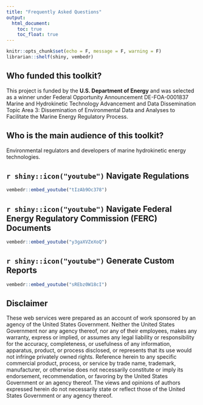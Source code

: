 ```yaml
---
title: "Frequently Asked Questions"
output:
  html_document:
    toc: true
    toc_float: true
---
```


```r
knitr::opts_chunk$set(echo = F, message = F, warning = F)
librarian::shelf(shiny, vembedr)
```

<!--div class="about-body regs-state">

<div class="container about-txt">

<div class="row justify-content-center">
<div class="col">
<h1 style="text-align: center;">Frequently Asked Questions</h1>
</div>
</div>

<div class="row spacer"></div>

<div class="row"-->

## Who **funded** this toolkit?

This project is funded by the **U.S. Department of Energy** and was selected as a winner under Federal Opportunity Announcement DE-FOA-0001837 Marine and Hydrokinetic Technology Advancement and Data Dissemination Topic Area 3: Dissemination of Environmental Data and Analyses to Facilitate the Marine Energy Regulatory Process. 
<!--br>
<br-->

## Who is the main **audience** of this toolkit?

Environmental regulators and developers of marine hydrokinetic energy technologies.
<!--br>
<br-->

<!--
## How do I use the Reporting Tool?

### Enter criteria in the sidebar

### View / download the report
-->

## `r shiny::icon("youtube")` Navigate **Regulations**

```r

vembedr::embed_youtube("tIzAb9Oc378")
```

## `r shiny::icon("youtube")` Navigate **Federal Energy Regulatory Commission (FERC) Documents**

```r
vembedr::embed_youtube("y3gaXVZeXoQ")
```

## `r shiny::icon("youtube")` Generate **Custom Reports**

```r
vembedr::embed_youtube("sREbz0W18cI")
```

## **Disclaimer**

These web services were prepared as an account of work sponsored by an agency of the United States Government. Neither the United States Government nor any agency thereof, nor any of their employees, makes any warranty, express or implied, or assumes any legal liability or responsibility for the accuracy, completeness, or usefulness of any information, apparatus, product, or process disclosed, or represents that its use would not infringe privately owned rights. Reference herein to any specific commercial product, process, or service by trade name, trademark, manufacturer, or otherwise does not necessarily constitute or imply its endorsement, recommendation, or favoring by the United States Government or an agency thereof. The views and opinions of authors expressed herein do not necessarily state or reflect those of the United States Government or any agency thereof.
<!--br>
<br>

</div>
</div>
</div-->